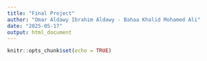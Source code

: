 ```yaml
---
title: "Final Project"
author: "Omar Aldawy Ibrahim Aldawy - Bahaa Khalid Mohamed Ali"
date: "2025-05-17"
output: html_document
---
```


```r
knitr::opts_chunk$set(echo = TRUE)
```


